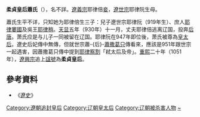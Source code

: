 '''柔貞皇后蕭氏'''（{{bd|？||951年|？|catIdx=H}}），名不詳。[[遼義宗|遼義宗]]耶律倍[[妾|妾]]，[[遼世宗|遼世宗]]耶律阮生母。

蕭氏生平不详，只知她为耶律倍生三子：兒子遼世宗耶律阮（919年生）、庶人[[耶律婁國|耶律婁國]]及吳王[[耶律稍|耶律稍]]。[[天显|天显]]五年（930年）十一月，丈夫耶律倍逃离辽国，投奔[[后唐|后唐]]。萧氏应是与儿子一同被留在辽国。耶律阮在947年即位後，萧氏被尊為[[皇太后|皇太后]]。遼史后妃傳中無傳，但就世宗蕭-{后}-[[蕭撒葛只|蕭撒葛只]]傳看來，應該是951年跟世宗一起遇害，因蕭撒葛只傳中提到[[耶律察割|耶律察割]]「弒太后及帝」。[[重熙|重熙]]二十年（1051年），[[遼興宗|遼興宗]]追上[[諡號|諡號]]為'''柔貞皇后'''。

==參考資料==
*《[[遼史|遼史]]》

{{遼朝皇后}}

[[Category:遼朝追封皇后|Category:遼朝追封皇后]]
[[Category:辽朝皇太后|Category:辽朝皇太后]]
[[Category:辽朝被杀害人物|Category:辽朝被杀害人物]]
[[Category:契丹萧氏|~]]